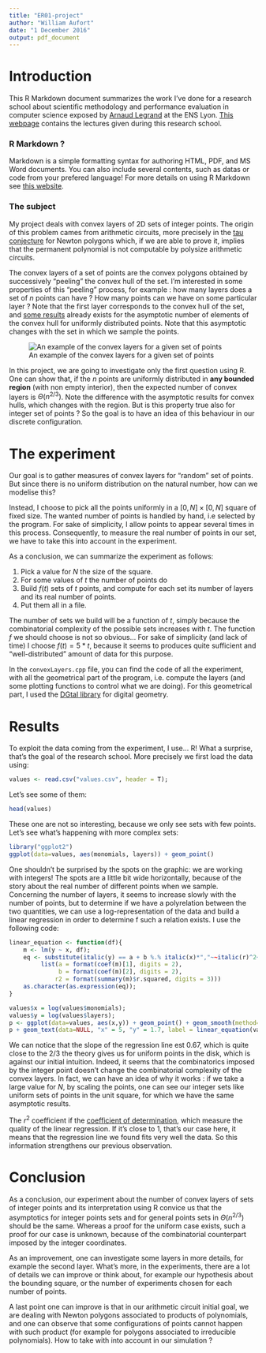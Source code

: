 ```yaml
---
title: "ER01-project"
author: "William Aufort"
date: "1 December 2016"
output: pdf_document
---
```


# Introduction

This R Markdown document summarizes the work I've done for a research school about scientific methodology and performance evaluation in computer science exposed by [Arnaud Legrand](http://mescal.imag.fr/membres/arnaud.legrand/) at the ENS Lyon. [This webpage](https://github.com/alegrand/SMPE) contains the lectures given during this research school.

### R Markdown ?

Markdown is a simple formatting syntax for authoring HTML, PDF, and MS Word documents. You can also include several contents, such as datas or code from your prefered language! For more details on using R Markdown see [this website](http://rmarkdown.rstudio.com>).

### The subject

My project deals with convex layers of 2D sets of integer points. The origin of this problem cames from arithmetic circuits, more precisely in the [tau conjecture](https://hal.inria.fr/ensl-00850791v2/document) for Newton polygons which, if we are able to prove it, implies that the permanent polynomial is not computable by polysize arithmetic circuits.

The convex layers of a set of points are the convex polygons obtained by successively "peeling" the convex hull of the set. I'm interested in some properties of this "peeling" process, for example : how many layers does a set of $n$ points can have ? How many points can we have on some particular layer ?  Note that the first layer corresponds to the convex hull of the set, and [some results](http://sarielhp.org/p/notes/rand_hull.pdf) already exists for the asymptotic number of elements of the convex hull for uniformly distributed points. Note that this asymptotic changes with the set in which we sample the points.

![An example of the convex layers for a given set of points](layers.png)

In this project, we are going to investigate only the first question using R. One can show that, if the $n$ points are uniformly distributed in **any bounded region** (with non empty interior), then the expected number of convex layers is $\Theta(n^{2/3})$. Note the difference with the asymptotic results for convex hulls, which changes with the region. But is this property true also for integer set of points ? So the goal is to have an idea of this behaviour in our discrete configuration.

# The experiment

Our goal is to gather measures of convex layers for "random" set of points. But since there is no uniform distribution on the natural number, how can we modelise this?

Instead, I choose to pick all the points uniformly in a $[0,N]\times[0,N]$ square of fixed size. The wanted number of points is handled by hand, i.e selected by the program. For sake of simplicity, I allow points to appear several times in this process. Consequently, to measure the real number of points in our set, we have to take this into account in the experiment.

As a conclusion, we can summarize the experiment as follows:

1. Pick a value for $N$ the size of the square.
2. For some values of $t$ the number of points do
3. Build $f(t)$ sets of $t$ points, and compute for each set its number of layers and its real number of points.
4. Put them all in a file.

The number of sets we build will be a function of $t$, simply because the combinatorial complexity of the possible sets increases with $t$. The function $f$ we should choose is not so obvious... For sake of simplicity (and lack of time) I choose $f(t) = 5*t$, because it seems to produces quite sufficient and "well-distributed" amount of data for this purpose.

In the `convexLayers.cpp` file, you can find the code of all the experiment, with all the geometrical part of the program, i.e. compute the layers (and some plotting functions to control what we are doing). For this geometrical part, I used the [DGtal library](http://dgtal.org/) for digital geometry.

# Results

To exploit the data coming from the experiment, I use... R! What a surprise, that's the goal of the research school.
More precisely we first load the data using:

```r
values <- read.csv("values.csv", header = T);
```

Let's see some of them:

```r
head(values)
```

These one are not so interesting, because we only see sets with few points.
Let's see what's happening with more complex sets:

```r
library("ggplot2")
ggplot(data=values, aes(monomials, layers)) + geom_point()
```

One shouldn't be surprised by the spots on the graphic: we are working with integers! The spots are a little bit wide horizontally, because of the story about the real number of different points when we sample. 
Concerning the number of layers, it seems to increase slowly with the number of points, but to determine if we have a polyrelation between the two quantities, we can use a log-representation of the data and build a linear regression in order to determine f such a relation exists. I use the following code:

```r
linear_equation <- function(df){
    m <- lm(y ~ x, df);
    eq <- substitute(italic(y) == a + b %.% italic(x)*","~~italic(r)^2~"="~r2, 
         list(a = format(coef(m)[1], digits = 2), 
              b = format(coef(m)[2], digits = 2), 
             r2 = format(summary(m)$r.squared, digits = 3)))
    as.character(as.expression(eq));                 
}

values$x = log(values$monomials);
values$y = log(values$layers);
p <- ggplot(data=values, aes(x,y)) + geom_point() + geom_smooth(method="lm")
p + geom_text(data=NULL, "x" = 5, "y" = 1.7, label = linear_equation(values), parse = TRUE)
```

We can notice that the slope of the regression line est 0.67, which is quite close to the $2/3$ the theory gives us for uniform points in the disk, which is against our initial intuition. Indeed, it seems that the combinatorics imposed by the integer point doesn't change the combinatorial complexity of the convex layers. In fact, we can have an idea of why it works : if we take a large value for $N$, by scaling the points, one can see our integer sets like uniform sets of points in the unit square, for which we have the same asymptotic results.

The $r^2$ coefficient if the [coefficient of determination](https://en.wikipedia.org/wiki/Coefficient_of_determination), which measure the quality of the linear regression. If it's close to $1$, that's our case here, it means that the regression line we found fits very well the data. So this information strengthens our previous observation.

# Conclusion

As a conclusion, our experiment about the number of convex layers of sets of integer points and its interpretation using R convice us that the asymptotics for integer points sets and for general points sets in $\Theta(n^{2/3})$ should be the same. Whereas a proof for the uniform case exists, such a proof for our case is unknown, because of the combinatorial counterpart imposed by the integer coordinates.

As an improvement, one can investigate some layers in more details, for example the second layer. What's more, in the experiments, there are a lot of details we can improve or think about, for example our hypothesis about the bounding square, or the number of experiments chosen for each number of points.

A last point one can improve is that in our arithmetic circuit initial goal, we are dealing with Newton polygons associated to products of polynomials, and one can observe that some configurations of points cannot happen with such product (for example for polygons associated to irreducible polynomials). How to take with into account in our simulation ? 
